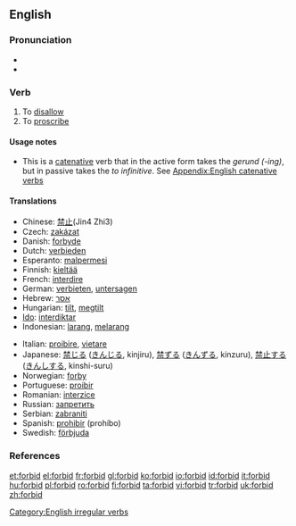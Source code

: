 ==English==

===Pronunciation===
* {{IPA|/'foɻbɪd/}}
* {{audio|en-us-forbid.ogg|Audio (US)}}

===Verb===
{{en-verb|forbids|forbidding|'''[[forbade]]''' ''or'' '''[[forbad]]'''|forbidden}}

# To [[disallow]]
# To [[proscribe]]

====Usage notes====
* This is a [[catenative]] verb that in the active form takes the ''gerund (-ing)'', but in passive takes the ''to infinitive''. See [[Appendix:English catenative verbs]]

====Translations====
{{top}}
* Chinese: [[禁止]](Jin4 Zhi3)
* Czech: [[zakázat]]
* Danish: [[forbyde]]
* Dutch: [[verbieden]]
* Esperanto: [[malpermesi]]
* Finnish: [[kieltää]]
* French: [[interdire]]
* German: [[verbieten]], [[untersagen]]
* Hebrew: [[אסר]]
* Hungarian: [[tilt]], [[megtilt]]
* [[Ido]]: [[interdiktar]]
* Indonesian: [[larang]], [[larang|melarang]]
{{mid}}
* Italian: [[proibire]], [[vietare]]
* Japanese: [[禁じる]] ([[きんじる]], kinjiru), [[禁ずる]] ([[きんずる]], kinzuru), [[禁止]]する ([[きんし]]する, kinshi-suru)
* Norwegian: [[forby]]
* Portuguese: [[proibir]]
* Romanian: [[interzice]]
* Russian: [[запретить]]
* Serbian: [[zabraniti]]
* Spanish: [[prohibir]] (prohíbo)
* Swedish: [[förbjuda]]
{{bottom}}

===References===
{{R:Century 1911}}
{{R:Webster 1913}}

[[Category:English irregular verbs]]

[[et:forbid]]
[[el:forbid]]
[[fr:forbid]]
[[gl:forbid]]
[[ko:forbid]]
[[io:forbid]]
[[id:forbid]]
[[it:forbid]]
[[hu:forbid]]
[[pl:forbid]]
[[ro:forbid]]
[[fi:forbid]]
[[ta:forbid]]
[[vi:forbid]]
[[tr:forbid]]
[[uk:forbid]]
[[zh:forbid]]